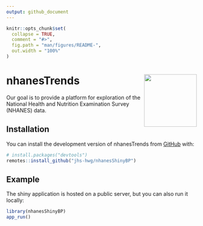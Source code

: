 ```yaml
---
output: github_document
---
```


<!-- README.md is generated from README.Rmd. Please edit that file -->

```r
knitr::opts_chunk$set(
  collapse = TRUE,
  comment = "#>",
  fig.path = "man/figures/README-",
  out.width = "100%"
)
```

# nhanesTrends <img src="man/figures/logo.png" align="right" height="139" />


<!-- badges: start -->
<!-- badges: end -->

Our goal is to provide a platform for exploration of the National Health and Nutrition Examination Survey (NHANES) data. 

## Installation

You can install the development version of nhanesTrends from [GitHub](https://github.com/) with:

``` r
# install.packages("devtools")
remotes::install_github("jhs-hwg/nhanesShinyBP")
```

## Example

The shiny application is hosted on a public server, but you can also run it locally:

```r

library(nhanesShinyBP)
app_run()

```



